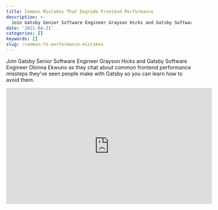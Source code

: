 ```yaml
---
title: Common Mistakes That Degrade Frontend Performance
description: >-
  Join Gatsby Senior Software Engineer Grayson Hicks and Gatsby Software Engineer Obinna Ekwuno as they chat about common frontend performance missteps they've seen people make with Gatsby so you can learn how to avoid them.
date: '2021-04-21'
categories: []
keywords: []
slug: /common-fe-performance-mistakes
---
```


Join Gatsby Senior Software Engineer Grayson Hicks and Gatsby Software Engineer Obinna Ekwuno as they chat about common frontend performance missteps they've seen people make with Gatsby so you can learn how to avoid them.

<iframe
  width="560"
  height="315"
  src="https://www.youtube.com/watch?v=uVrp_A7rj_I"
  frameBorder="0"
  allow="accelerometer; autoplay; encrypted-media; gyroscope; picture-in-picture"
  allowfullscreen
></iframe>


